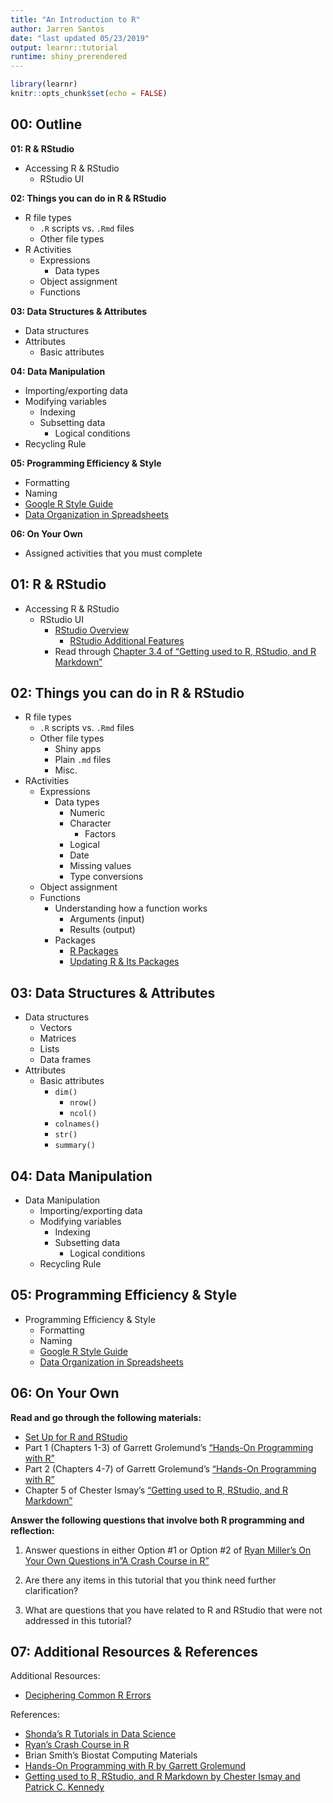 ```yaml
---
title: "An Introduction to R"
author: Jarren Santos
date: "last updated 05/23/2019"
output: learnr::tutorial
runtime: shiny_prerendered
---
```


```r
library(learnr)
knitr::opts_chunk$set(echo = FALSE)
```

## 00: Outline

**01: R & RStudio**

* Accessing R & RStudio
  * RStudio UI

**02: Things you can do in R & RStudio**

* R file types
  * `.R` scripts vs. `.Rmd` files
  * Other file types
* R Activities
  * Expressions
    * Data types
  * Object assignment
  * Functions
  
**03: Data Structures & Attributes**

* Data structures
* Attributes
  * Basic attributes

**04: Data Manipulation**

* Importing/exporting data
* Modifying variables
  * Indexing
  * Subsetting data
    * Logical conditions
* Recycling Rule

**05: Programming Efficiency & Style**

* Formatting
* Naming
* [Google R Style Guide](https://google.github.io/styleguide/Rguide.xml)
* [Data Organization in Spreadsheets](https://www.biostat.wisc.edu/~kbroman/publications/dataorg.pdf)

**06: On Your Own**

* Assigned activities that you must complete

## 01: R & RStudio

* Accessing R & RStudio
  * RStudio UI
    * [RStudio Overview](https://www.rstudio.com/products/rstudio/)
      * [RStudio Additional Features](https://www.rstudio.com/products/rstudio/features/)
    * Read through [Chapter 3.4 of "Getting used to R, RStudio, and R Markdown"](https://ismayc.github.io/rbasics-book/3-rstudiobasics.html#rstudio-layout)

## 02: Things you can do in R & RStudio

* R file types
  * `.R` scripts vs. `.Rmd` files
  * Other file types
    * Shiny apps
    * Plain `.md` files
    * Misc.

* RActivities
  * Expressions
    * Data types
      * Numeric
      * Character
        * Factors
      * Logical
      * Date
      * Missing values
      * Type conversions
  * Object assignment
  * Functions
    * Understanding how a function works
      * Arguments (input)
      * Results (output)
    * Packages
      * [R Packages](https://rstudio-education.github.io/hopr/packages2.html)
      * [Updating R & Its Packages](https://rstudio-education.github.io/hopr/dataio.html)

## 03: Data Structures & Attributes

* Data structures
  * Vectors
  * Matrices
  * Lists
  * Data frames
* Attributes
  * Basic attributes
    * `dim()`
      * `nrow()`
      * `ncol()`
    * `colnames()`
    * `str()`
    * `summary()`

## 04: Data Manipulation

* Data Manipulation
  * Importing/exporting data
  * Modifying variables
    * Indexing
    * Subsetting data
      * Logical conditions
  * Recycling Rule

## 05: Programming Efficiency & Style

* Programming Efficiency & Style
  * Formatting
  * Naming
  * [Google R Style Guide](https://google.github.io/styleguide/Rguide.xml)
  * [Data Organization in Spreadsheets](https://www.biostat.wisc.edu/~kbroman/publications/dataorg.pdf)
  
## 06: On Your Own

**Read and go through the following materials:**

* [Set Up for R and RStudio](https://jjallaire.shinyapps.io/learnr-tutorial-00-setup/)
* Part 1 (Chapters 1-3) of Garrett Grolemund's ["Hands-On Programming with R"](https://rstudio-education.github.io/hopr/project-1-weighted-dice.html)
* Part 2 (Chapters 4-7) of Garrett Grolemund's ["Hands-On Programming with R"](https://rstudio-education.github.io/hopr/project-2-playing-cards.html)
* Chapter 5 of Chester Ismay's ["Getting used to R, RStudio, and R Markdown"](https://ismayc.github.io/rbasics-book/5-rmdanal.html)

**Answer the following questions that involve both R programming and reflection:**

1. Answer questions in either Option #1 or Option #2 of [Ryan Miller's On Your Own Questions in"A Crash Course in R"](https://remiller1450.github.io/s230s19/Intro_to_R.html)

2. Are there any items in this tutorial that you think need further clarification?

3. What are questions that you have related to R and RStudio that were not addressed in this tutorial?

## 07: Additional Resources & References

Additional Resources:

* [Deciphering Common R Errors](https://ismayc.github.io/rbasics-book/6-errors.html)

References:

* [Shonda's R Tutorials in Data Science](http://web.grinnell.edu/individuals/kuipers/stat2labs/RTutorials.html)
* [Ryan's Crash Course in R](https://remiller1450.github.io/s230s19/Intro_to_R.html)
* Brian Smith's Biostat Computing Materials
* [Hands-On Programming with R by Garrett Grolemund](https://rstudio-education.github.io/hopr/)
* [Getting used to R, RStudio, and R Markdown by Chester Ismay and Patrick C. Kennedy](https://ismayc.github.io/rbasics-book/index.html)
